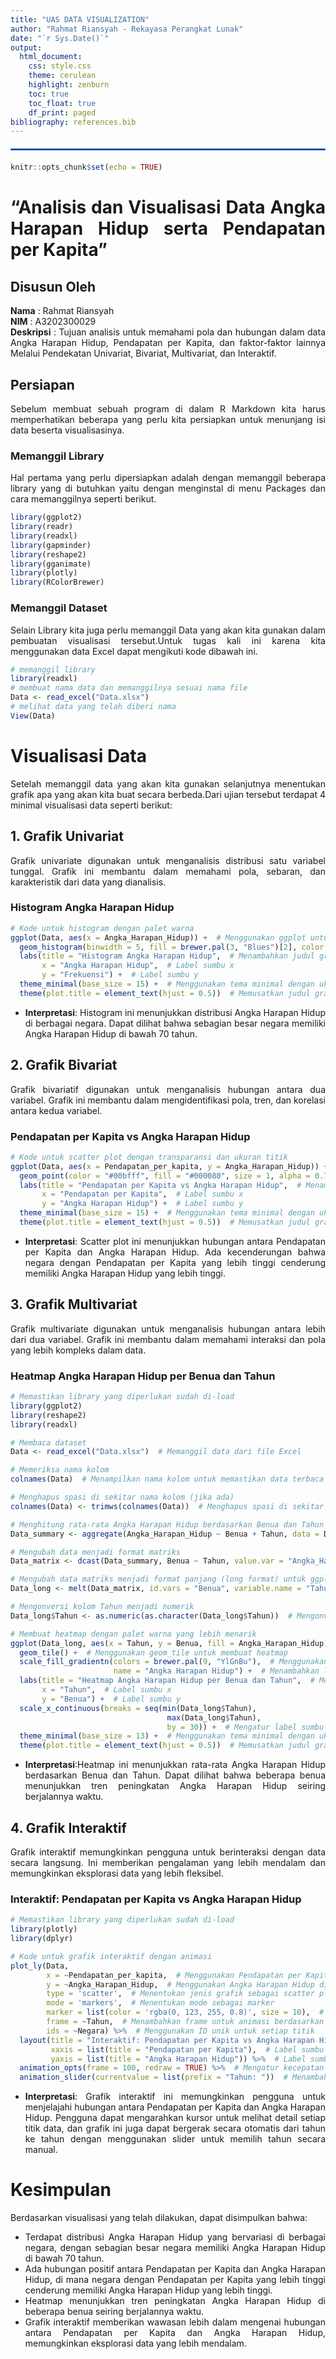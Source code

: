 ```yaml
---
title: "UAS DATA VISUALIZATION"
author: "Rahmat Riansyah - Rekayasa Perangkat Lunak"
date: "`r Sys.Date()`"
output: 
  html_document:
    css: style.css
    theme: cerulean
    highlight: zenburn
    toc: true
    toc_float: true
    df_print: paged
bibliography: references.bib
---
```


```{=html}
<style>
body{
text-align: justify}
</style>
<hr style="border: 1px solid #007bff; margin: 20px 0;"/>
```
```r
knitr::opts_chunk$set(echo = TRUE)
```
# **"Analisis dan Visualisasi Data Angka Harapan Hidup serta Pendapatan per Kapita"**

## Disusun Oleh
**Nama**        : Rahmat Riansyah  
**NIM**         : A3202300029  
**Deskripsi**   : Tujuan analisis untuk memahami pola dan hubungan dalam data Angka Harapan Hidup, Pendapatan per Kapita, dan faktor-faktor lainnya Melalui Pendekatan Univariat, Bivariat, Multivariat, dan Interaktif.

## Persiapan
Sebelum membuat sebuah program di dalam R Markdown kita harus memperhatikan beberapa yang perlu kita persiapkan untuk menunjang isi data beserta visualisasinya.

### Memanggil Library
Hal pertama yang perlu dipersiapkan adalah dengan memanggil beberapa library yang di butuhkan yaitu dengan menginstal di menu Packages dan cara memanggilnya seperti berikut.

```r
library(ggplot2)
library(readr)
library(readxl)
library(gapminder)
library(reshape2)
library(gganimate)
library(plotly)
library(RColorBrewer) 
```

### Memanggil Dataset
Selain Library kita juga perlu memanggil Data yang akan kita gunakan dalam pembuatan visualisasi tersebut.Untuk tugas kali ini karena kita menggunakan data Excel dapat mengikuti kode dibawah ini.

```r
# memanggil library
library(readxl)
# membuat nama data dan memanggilnya sesuai nama file
Data <- read_excel("Data.xlsx")
# melihat data yang telah diberi nama
View(Data)
```

# **Visualisasi Data**
Setelah memanggil data yang akan kita gunakan selanjutnya menentukan grafik apa yang akan kita buat secara berbeda.Dari ujian tersebut terdapat 4 minimal visualisasi data seperti berikut:

## **1. Grafik Univariat**
Grafik univariate digunakan untuk menganalisis distribusi satu variabel tunggal. Grafik ini membantu dalam memahami pola, sebaran, dan karakteristik dari data yang dianalisis.

### Histogram Angka Harapan Hidup
```r
# Kode untuk histogram dengan palet warna
ggplot(Data, aes(x = Angka_Harapan_Hidup)) +  # Menggunakan ggplot untuk membuat grafik, dengan variabel Angka Harapan Hidup di sumbu x
  geom_histogram(binwidth = 5, fill = brewer.pal(3, "Blues")[2], color = "black") +  # Membuat histogram dengan lebar bin 5, warna isi dari palet "Blues", dan garis tepi hitam
  labs(title = "Histogram Angka Harapan Hidup",  # Menambahkan judul grafik
       x = "Angka Harapan Hidup",  # Label sumbu x
       y = "Frekuensi") +  # Label sumbu y
  theme_minimal(base_size = 15) +  # Menggunakan tema minimal dengan ukuran font dasar 15
  theme(plot.title = element_text(hjust = 0.5))  # Memusatkan judul grafik
```

- **Interpretasi**: Histogram ini menunjukkan distribusi Angka Harapan Hidup di berbagai negara. Dapat dilihat bahwa sebagian besar negara memiliki Angka Harapan Hidup di bawah 70 tahun.




## **2. Grafik Bivariat**
Grafik bivariatif digunakan untuk menganalisis hubungan antara dua variabel. Grafik ini membantu dalam mengidentifikasi pola, tren, dan korelasi antara kedua variabel.

### Pendapatan per Kapita vs Angka Harapan Hidup
```r
# Kode untuk scatter plot dengan transparansi dan ukuran titik
ggplot(Data, aes(x = Pendapatan_per_kapita, y = Angka_Harapan_Hidup)) +  # Menggunakan ggplot untuk membuat scatter plot dengan Pendapatan per Kapita di sumbu x dan Angka Harapan Hidup di sumbu y
  geom_point(color = "#00bfff", fill = "#000080", size = 1, alpha = 0.7) +  # Menambahkan titik dengan warna biru, ukuran 1, dan transparansi 0.7
  labs(title = "Pendapatan per Kapita vs Angka Harapan Hidup",  # Menambahkan judul grafik
       x = "Pendapatan per Kapita",  # Label sumbu x
       y = "Angka Harapan Hidup") +  # Label sumbu y
  theme_minimal(base_size = 15) +  # Menggunakan tema minimal dengan ukuran font dasar 15
  theme(plot.title = element_text(hjust = 0.5))  # Memusatkan judul grafik
```

- **Interpretasi**: Scatter plot ini menunjukkan hubungan antara Pendapatan per Kapita dan Angka Harapan Hidup. Ada kecenderungan bahwa negara dengan Pendapatan per Kapita yang lebih tinggi cenderung memiliki Angka Harapan Hidup yang lebih tinggi.

## **3. Grafik Multivariat**
Grafik multivariate digunakan untuk menganalisis hubungan antara lebih dari dua variabel. Grafik ini membantu dalam memahami interaksi dan pola yang lebih kompleks dalam data.

### Heatmap Angka Harapan Hidup per Benua dan Tahun

```r
# Memastikan library yang diperlukan sudah di-load
library(ggplot2)
library(reshape2)
library(readxl)  

# Membaca dataset
Data <- read_excel("Data.xlsx")  # Memanggil data dari file Excel

# Memeriksa nama kolom
colnames(Data)  # Menampilkan nama kolom untuk memastikan data terbaca dengan benar

# Menghapus spasi di sekitar nama kolom (jika ada)
colnames(Data) <- trimws(colnames(Data))  # Menghapus spasi di sekitar nama kolom

# Menghitung rata-rata Angka Harapan Hidup berdasarkan Benua dan Tahun
Data_summary <- aggregate(Angka_Harapan_Hidup ~ Benua + Tahun, data = Data, FUN = mean)  # Menghitung rata-rata Angka Harapan Hidup untuk setiap kombinasi Benua dan Tahun

# Mengubah data menjadi format matriks
Data_matrix <- dcast(Data_summary, Benua ~ Tahun, value.var = "Angka_Harapan_Hidup")  # Mengubah data summary menjadi format matriks

# Mengubah data matriks menjadi format panjang (long format) untuk ggplot
Data_long <- melt(Data_matrix, id.vars = "Benua", variable.name = "Tahun", value.name = "Angka_Harapan_Hidup")  # Mengubah format data untuk keperluan visualisasi

# Mengonversi kolom Tahun menjadi numerik
Data_long$Tahun <- as.numeric(as.character(Data_long$Tahun))  # Mengonversi kolom Tahun menjadi tipe numerik

# Membuat heatmap dengan palet warna yang lebih menarik
ggplot(Data_long, aes(x = Tahun, y = Benua, fill = Angka_Harapan_Hidup)) +  # Menggunakan ggplot untuk membuat heatmap dengan Tahun di sumbu x, Benua di sumbu y, dan Angka Harapan Hidup sebagai warna
  geom_tile() +  # Menggunakan geom_tile untuk membuat heatmap
  scale_fill_gradientn(colors = brewer.pal(9, "YlGnBu"),  # Menggunakan palet warna dari RColorBrewer untuk mengisi warna
                       name = "Angka Harapan Hidup") +  # Menambahkan label untuk legenda
  labs(title = "Heatmap Angka Harapan Hidup per Benua dan Tahun",  # Menambahkan judul grafik
       x = "Tahun",  # Label sumbu x
       y = "Benua") +  # Label sumbu y
  scale_x_continuous(breaks = seq(min(Data_long$Tahun), 
                                   max(Data_long$Tahun), 
                                   by = 30)) +  # Mengatur label sumbu x setiap 30 tahun
  theme_minimal(base_size = 13) +  # Menggunakan tema minimal dengan ukuran font dasar 13
  theme(plot.title = element_text(hjust = 0.5))  # Memusatkan judul grafik
```

- **Interpretasi**:Heatmap ini menunjukkan rata-rata Angka Harapan Hidup berdasarkan Benua dan Tahun. Dapat dilihat bahwa beberapa benua menunjukkan tren peningkatan Angka Harapan Hidup seiring berjalannya waktu.

## **4. Grafik Interaktif**
Grafik interaktif memungkinkan pengguna untuk berinteraksi dengan data secara langsung. Ini memberikan pengalaman yang lebih mendalam dan memungkinkan eksplorasi data yang lebih fleksibel.

### Interaktif: Pendapatan per Kapita vs Angka Harapan Hidup

```r
# Memastikan library yang diperlukan sudah di-load
library(plotly)
library(dplyr)

# Kode untuk grafik interaktif dengan animasi
plot_ly(Data, 
        x = ~Pendapatan_per_kapita,  # Menggunakan Pendapatan per Kapita di sumbu x
        y = ~Angka_Harapan_Hidup,  # Menggunakan Angka Harapan Hidup di sumbu y
        type = 'scatter',  # Menentukan jenis grafik sebagai scatter plot
        mode = 'markers',  # Menentukan mode sebagai marker
        marker = list(color = 'rgba(0, 123, 255, 0.8)', size = 10),  # Mengatur warna dan ukuran marker
        frame = ~Tahun,  # Menambahkan frame untuk animasi berdasarkan tahun
        ids = ~Negara) %>%  # Menggunakan ID unik untuk setiap titik
  layout(title = "Interaktif: Pendapatan per Kapita vs Angka Harapan Hidup",  # Menambahkan judul grafik
         xaxis = list(title = "Pendapatan per Kapita"),  # Label sumbu x
         yaxis = list(title = "Angka Harapan Hidup")) %>%  # Label sumbu y
  animation_opts(frame = 100, redraw = TRUE) %>%  # Mengatur kecepatan animasi
  animation_slider(currentvalue = list(prefix = "Tahun: "))  # Menambahkan slider untuk tahun
```
- **Interpretasi**: Grafik interaktif ini memungkinkan pengguna untuk menjelajahi hubungan antara Pendapatan per Kapita dan Angka Harapan Hidup. Pengguna dapat mengarahkan kursor untuk melihat detail setiap titik data, dan grafik ini juga dapat bergerak secara otomatis dari tahun ke tahun dengan menggunakan slider untuk memilih tahun secara manual.




# **Kesimpulan**
Berdasarkan visualisasi yang telah dilakukan, dapat disimpulkan bahwa:

- Terdapat distribusi Angka Harapan Hidup yang bervariasi di berbagai negara, dengan sebagian besar negara memiliki Angka Harapan Hidup di bawah 70 tahun.
- Ada hubungan positif antara Pendapatan per Kapita dan Angka Harapan Hidup, di mana negara dengan Pendapatan per Kapita yang lebih tinggi cenderung memiliki Angka Harapan Hidup yang lebih tinggi.
- Heatmap menunjukkan tren peningkatan Angka Harapan Hidup di beberapa benua seiring berjalannya waktu.
- Grafik interaktif memberikan wawasan lebih dalam mengenai hubungan antara Pendapatan per Kapita dan Angka Harapan Hidup, memungkinkan eksplorasi data yang lebih mendalam.

